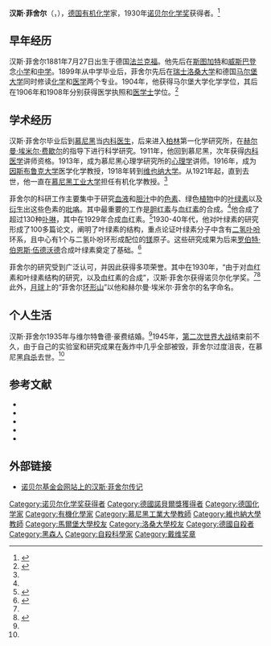 {{Infobox_Scientist
| name              = 汉斯·菲舍尔 <br />Hans Fischer
| image             = Hans Fischer (Nobel).jpg
| image_width       = 
| caption           = 
| birth_date        = {{birth date|1881|7|27|df=y}}
| birth_place       = [[德国|德国]][[法兰克福|法兰克福]]
| death_date        = {{death date and age|df=yes|1945|3|31|1881|7|27}}
| death_place       = [[德国|德国]][[慕尼黑|慕尼黑]]
| residence         = 
| nationality       = [[德国|德国]]
| field             = [[化学|化学]]
| known_for         = [[色素|色素]]
| work_institution  = [[因斯布鲁克大学|因斯布鲁克大学]]<br>[[维也纳大学|维也纳大学]]<br>[[慕尼黑工业大学|慕尼黑工业大学]]
| alma_mater        = [[洛桑大学|洛桑大学]]<br>[[马尔堡大学|马尔堡大学]]
| doctoral_advisor  = [[赫尔曼·埃米尔·菲舍尔|赫尔曼·埃米尔·菲舍尔]]
| doctoral_students = 
| prizes            = [[诺贝尔化学奖|诺贝尔化学奖]]（1930年）
| religion          = 
| footnotes         = 
| URL               = 
}}
'''汉斯·菲舍尔'''（{{lang-de|'''Hans Fischer'''}}，{{bd|1881年|7月27日|1945年|3月31日|catIdx=F}}），[[德国|德国]][[有机化学|有机化学]]家，1930年[[诺贝尔化学奖|诺贝尔化学奖]]获得者。<ref name="nobel_1930">{{cite web |url=http://nobelprize.org/nobel_prizes/chemistry/laureates/1930/index.html |title=The Nobel Prize in Chemistry 1930 |publisher=[[诺贝尔基金会|诺贝尔基金会]] |date= |accessdate=2008年12月23日 |language=en |archive-date=2013年6月22日 |archive-url=https://www.webcitation.org/6HYhV9Tb7?url=http://www.nobelprize.org/nobel_prizes/chemistry/laureates/1930/index.html |dead-url=no }}</ref>

== 早年经历 ==
汉斯·菲舍尔1881年7月27日出生于德国[[法兰克福|法兰克福]]。他先后在[[斯图加特|斯图加特]]和[[威斯巴登|威斯巴登]]念[[小学|小学]]和[[中学|中学]]。1899年从中学毕业后，菲舍尔先后在[[瑞士|瑞士]][[洛桑大学|洛桑大学]]和德国[[马尔堡大学|马尔堡大学]]同时修读[[化学|化学]]和[[医学|医学]]两个专业。1904年，他获得马尔堡大学化学学位，其后在1906年和1908年分别获得医学执照和[[医学士|医学士]]学位。<ref name="nobel_bio">{{cite web |url=http://nobelprize.org/nobel_prizes/chemistry/laureates/1930/fischer-bio.html |title=Biography |publisher=[[诺贝尔基金会|诺贝尔基金会]] |date= |accessdate=2008年12月23日 |language=en |archive-date=2018年6月12日 |archive-url=https://web.archive.org/web/20180612144205/https://www.nobelprize.org/nobel_prizes/chemistry/laureates/1930/fischer-bio.html |dead-url=no }}</ref>

== 学术经历 ==
汉斯·菲舍尔毕业后到[[慕尼黑|慕尼黑]]当[[内科医生|内科医生]]，后来进入[[柏林|柏林]]第一化学研究所，在[[赫尔曼·埃米尔·费歇尔|赫尔曼·埃米尔·费歇尔]]的指导下进行科学研究。1911年，他回到慕尼黑，次年获得[[内科医学|内科医学]]讲师资格。1913年，成为慕尼黑心理学研究所的[[心理学|心理学]]讲师。1916年，成为[[因斯布鲁克大学|因斯布鲁克大学]]医学化学教授，1918年转到[[维也纳大学|维也纳大学]]。从1921年起，直到去世，他一直在[[慕尼黑工业大学|慕尼黑工业大学]]担任有机化学教授。<ref name="nobel_bio"/>

菲舍尔的科研工作主要集中于研究[[血液|血液]]和[[胆汁|胆汁]]中的[[色素|色素]]、绿色[[植物|植物]]中的[[叶绿素|叶绿素]]以及[[衍生物|衍生]]出这些色素的[[吡咯|吡咯]]。其中最重要的工作是[[胆红素|胆红素]]与[[血红素|血红素]]的合成。<ref name="nobel_bio"/>他合成了超过130种[[卟啉|卟啉]]，其中在1929年合成血红素。<ref name="msu">{{cite web |url=http://www2.chemistry.msu.edu/Portraits/PortraitsHH_Detail.asp?HH_LName=FischerH |title=Hans Fischer |publisher=[[密歇根州立大学|密歇根州立大学]]化学系 |date=2003年5月16日 |accessdate=2008年12月24日 |language=en |archive-date=2012年12月29日 |archive-url=https://web.archive.org/web/20121229111206/http://www2.chemistry.msu.edu/Portraits/PortraitsHH_Detail.asp?HH_LName=FischerH |dead-url=no }}</ref>1930-40年代，他对叶绿素的研究形成了100多篇论文，阐明了叶绿素的结构，重点论证叶绿素分子中含有[[二氢卟吩|二氢卟吩]]环系，且中心有1个与二氢卟吩环形成配位的[[镁|镁]]原子。这些研究成果为后来[[罗伯特·伯恩斯·伍德沃德|罗伯特·伯恩斯·伍德沃德]]合成叶绿素奠定了基础。<ref name="dlkp">{{cite web |url=http://www.dlkp.gov.cn/kejijingying/nuobeier/huaxue/1930-1.htm |title=汉斯·菲舍尔 |publisher=大连科普网 |date= |accessdate=2008年12月24日 |language=zh |archive-url=https://web.archive.org/web/20041229094259/http://www.dlkp.gov.cn/kejijingying/nuobeier/huaxue/1930-1.htm |archive-date=2004-12-29 |dead-url=yes }}</ref>

菲舍尔的研究受到广泛认可，并因此获得多项荣誉。其中在1930年，“由于对血红素和叶绿素结构的研究，以及血红素的合成”，汉斯·菲舍尔获得诺贝尔化学奖。<ref name="nobel_1930"/><ref name="xinhua">{{cite web |url=http://news.xinhuanet.com/ziliao/2008-01/09/content_7323037.htm |title=德国柏林洪堡大学 |publisher=[[新华网|新华网]] |date= |accessdate=2008年12月23日 |language=zh |archive-date=2013年4月11日 |archive-url=https://web.archive.org/web/20130411181716/http://news.xinhuanet.com/ziliao/2008-01/09/content_7323037.htm |dead-url=no }}</ref>此外，[[月球|月球]]上的“菲舍尔[[环形山|环形山]]”以他和赫尔曼·埃米尔·菲舍尔的名字命名。

== 个人生活 ==
汉斯·菲舍尔1935年与维尔特鲁德·豪费结婚。<ref name="nobel_bio"/>1945年，[[第二次世界大战|第二次世界大战]]结束前不久，由于自己的实验室和研究成果在轰炸中几乎全部被毁，菲舍尔过度沮丧，在慕尼黑[[自杀|自杀]]去世。<ref name="msu"/>

== 参考文献 ==
{{reflist}}
{{refbegin}}
* {{De icon}}{{cite journal en |author=H. Wieland |title=HANS FISCHER UND OTTO HÖNIGSCHMID ZUM GEDÄCHTNIS |journal=Angewandte Chemie |year=1950 |volume=62 |issue=1 |pages=1-4 |doi=10.1002/ange.19500620102 }}
* {{De icon}}{{cite journal en |author=Bickel MH |title=Henry E. Sigerist and Hans Fischer as pioneers of a medical history institute in Zurich |journal=Gesnerus |year=2001 |volume=58 |issue=3-4 |pages=215-9 |pmid=11810971 |url=http://www.ncbi.nlm.nih.gov/pubmed/11810971 |access-date=2008-12-23 |archive-date=2019-09-03 |archive-url=https://web.archive.org/web/20190903001243/https://www.ncbi.nlm.nih.gov/pubmed/11810971 |dead-url=no }}
* {{En icon}}{{cite journal en |author=Stern AJ |title=Hans Fischer (1881-1945) |journal=Ann N Y Acad Sci |year=1973 |volume=206 |issue= |pages=752-61 |pmid=4584221 |url=http://www.ncbi.nlm.nih.gov/pubmed/4584221 |access-date=2008-12-23 |archive-date=2019-09-09 |archive-url=https://web.archive.org/web/20190909073713/https://www.ncbi.nlm.nih.gov/pubmed/4584221 |dead-url=no }}
* {{En icon}}{{cite journal en |author=Watson CJ |title=Reminiscences of Hans Fischer and his laboratory |journal=Perspect Biol Med |year=1965 |volume=8 |issue=4 |pages=419-35 |pmid=5323649 |url=http://www.ncbi.nlm.nih.gov/pubmed/5323649 |access-date=2008-12-23 |archive-date=2019-09-04 |archive-url=https://web.archive.org/web/20190904210042/https://www.ncbi.nlm.nih.gov/pubmed/5323649 |dead-url=no }}
* {{De icon}}{{cite journal en |author=KAEMMERER H |title=Hans FISCHER (1881-1945). A reminiscence on the 80th anniversary of his birth |journal=Munch Med Wochenschr |date=1961-11-03 |volume=103 |issue= |pages=2164-6 |pmid=14036988 |url=http://www.ncbi.nlm.nih.gov/pubmed/14036988 |access-date=2008-12-23 |archive-date=2019-09-10 |archive-url=https://web.archive.org/web/20190910041917/https://www.ncbi.nlm.nih.gov/pubmed/14036988 |dead-url=no }}
{{refend}}

== 外部链接 ==
* {{En icon}}[http://nobelprize.org/nobel_prizes/chemistry/laureates/1930/fischer-bio.html 诺贝尔基金会网站上的汉斯·菲舍尔传记] {{Wayback|url=http://nobelprize.org/nobel_prizes/chemistry/laureates/1930/fischer-bio.html |date=20180612144205 }}

{{诺贝尔化学奖获得者(1926年-1950年)}}
{{戴维奖章获得者}}
{{Authority control}}
{{DEFAULTSORT:Fischer, Hans}}

[[Category:诺贝尔化学奖获得者|Category:诺贝尔化学奖获得者]]
[[Category:德國諾貝爾獎獲得者|Category:德國諾貝爾獎獲得者]]
[[Category:德国化学家|Category:德国化学家]]
[[Category:有機化學家|Category:有機化學家]]
[[Category:慕尼黑工業大學教師|Category:慕尼黑工業大學教師]]
[[Category:維也納大學教師|Category:維也納大學教師]]
[[Category:馬爾堡大學校友|Category:馬爾堡大學校友]]
[[Category:洛桑大學校友|Category:洛桑大學校友]]
[[Category:德國自殺者|Category:德國自殺者]]
[[Category:黑森人|Category:黑森人]]
[[Category:自殺科學家|Category:自殺科學家]]

[[Category:戴维奖章|Category:戴维奖章]]